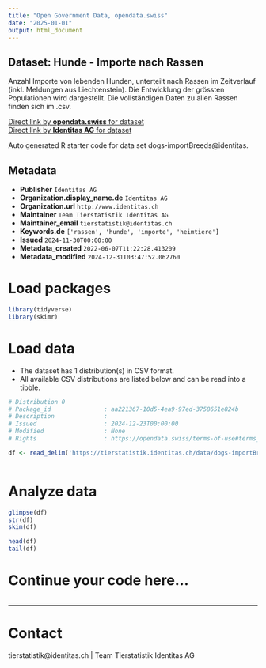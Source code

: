 ```yaml
---
title: "Open Government Data, opendata.swiss"
date: "2025-01-01"
output: html_document
---
```


## Dataset: Hunde - Importe nach Rassen

Anzahl Importe von lebenden Hunden, unterteilt nach Rassen im Zeitverlauf (inkl. Meldungen aus Liechtenstein). Die Entwicklung der grössten Populationen wird dargestellt. Die vollständigen Daten zu allen Rassen finden sich im .csv.

[Direct link by **opendata.swiss** for dataset](https://opendata.swiss/de/dataset/hunde-importe-nach-rassen)<br>
[Direct link by **Identitas AG** for dataset](https://tierstatistik.identitas.ch/)

Auto generated R starter code for data set dogs-importBreeds@identitas.

## Metadata

- **Publisher** `Identitas AG`
- **Organization.display_name.de** `Identitas AG`
- **Organization.url** `http://www.identitas.ch`
- **Maintainer** `Team Tierstatistik Identitas AG`
- **Maintainer_email** `tierstatistik@identitas.ch`
- **Keywords.de** `['rassen', 'hunde', 'importe', 'heimtiere']`
- **Issued** `2024-11-30T00:00:00`
- **Metadata_created** `2022-06-07T11:22:28.413209`
- **Metadata_modified** `2024-12-31T03:47:52.062760`


# Load packages

```r

library(tidyverse)
library(skimr)

```

# Load data

-   The dataset has 1 distribution(s) in CSV format.
-   All available CSV distributions are listed below and can be read into a tibble.

```r

# Distribution 0
# Package_id               : aa221367-10d5-4ea9-97ed-3758651e824b
# Description              : 
# Issued                   : 2024-12-23T00:00:00
# Modified                 : None
# Rights                   : https://opendata.swiss/terms-of-use#terms_by

df <- read_delim('https://tierstatistik.identitas.ch/data/dogs-importBreeds.csv')



```

# Analyze data

```r

glimpse(df)
str(df)
skim(df)

head(df)
tail(df)

```

# Continue your code here...

```r

```

------------------------------------------------------------------------

# Contact

tierstatistik@identitas.ch | Team Tierstatistik Identitas AG
